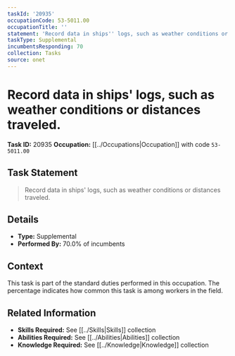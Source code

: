```yaml
---
taskId: '20935'
occupationCode: 53-5011.00
occupationTitle: ''
statement: 'Record data in ships'' logs, such as weather conditions or distances traveled.'
taskType: Supplemental
incumbentsResponding: 70
collection: Tasks
source: onet
---
```

# Record data in ships' logs, such as weather conditions or distances traveled.

**Task ID:** 20935
**Occupation:** [[../Occupations|Occupation]] with code `53-5011.00`

## Task Statement

> Record data in ships' logs, such as weather conditions or distances traveled.

## Details

- **Type:** Supplemental
- **Performed By:** 70.0% of incumbents

## Context

This task is part of the standard duties performed in this occupation. The percentage indicates how common this task is among workers in the field.

## Related Information

- **Skills Required:** See [[../Skills|Skills]] collection
- **Abilities Required:** See [[../Abilities|Abilities]] collection
- **Knowledge Required:** See [[../Knowledge|Knowledge]] collection

